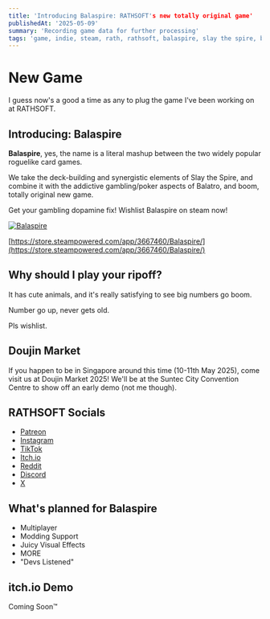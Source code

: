 ```yaml
---
title: 'Introducing Balaspire: RATHSOFT's new totally original game'
publishedAt: '2025-05-09'
summary: 'Recording game data for further processing'
tags: 'game, indie, steam, rath, rathsoft, balaspire, slay the spire, balatro, roguelike, deck, cards, gambling'
---
```


# New Game
I guess now's a good a time as any to plug the game I've been working on at RATHSOFT.

## Introducing: Balaspire
**Balaspire**, yes, the name is a literal mashup between the two widely popular roguelike card games. 

We take the deck-building and synergistic elements of Slay the Spire, and combine it with the addictive gambling/poker aspects of Balatro, and boom, totally original new game. 

Get your gambling dopamine fix! Wishlist Balaspire on steam now!

<a href="https://store.steampowered.com/app/3667460/Balaspire/">![Balaspire](/images/balaspire/capsule.png)</a>

[https://store.steampowered.com/app/3667460/Balaspire/](https://store.steampowered.com/app/3667460/Balaspire/)

## Why should I play your ripoff?
It has cute animals, and it's really satisfying to see big numbers go boom.

Number go up, never gets old.

Pls wishlist.

## Doujin Market
If you happen to be in Singapore around this time (10-11th May 2025), come visit us at Doujin Market 2025!
We'll be at the Suntec City Convention Centre to show off an early demo (not me though).

## RATHSOFT Socials
- [Patreon](https://patreon.com/rathsoft?utm_medium=unknown&utm_source=join_link&utm_campaign=creatorshare_creator&utm_content=copyLink)
- [Instagram](https://www.instagram.com/rath.soft/?hl=en)
- [TikTok](https://www.tiktok.com/@rathsoft)
- [Itch.io](https://rathsoft.itch.io/)
- [Reddit](https://www.reddit.com/user/RATHSOFT/)
- [Discord](https://discord.gg/tUWHrgDqFN )
- [X](https://x.com/RATHSOFT )


## What's planned for Balaspire
- Multiplayer
- Modding Support
- Juicy Visual Effects
- MORE
- "Devs Listened"

## itch.io Demo
Coming Soon™